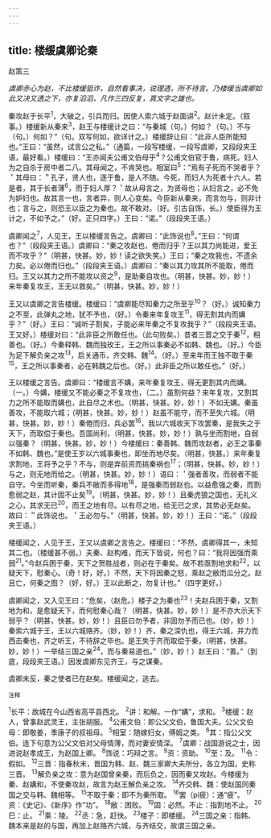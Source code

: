 ```yaml
---
---
---
```

title: 楼缓虞卿论秦
---



赵策三

*虞卿赤心为赵，不比楼缓狙诈，自然看事决，说理透，所不待言。乃楼缓当虞卿如此又决又透之下，亦复滔滔，凡作三四反复，真文字之雄也。*

秦攻赵于长平<sup>1</sup>，大破之，引兵而归。因使人索六城于赵面讲<sup>2</sup>。赵计未定。（叙事。）楼缓新从秦来<sup>3</sup>，赵王与楼缓计之曰：“与秦城（句。）何如？（句。）不与（句。）何如？”（句。双写何如，欲详计之。）楼缓辞让曰：“此非人臣所能知也。”王曰：“虽然，试言公之私。”（通篇，一段写楼缓，一段写虞卿，又段段夹王语，最好看。）楼缓曰：“王亦闻夫公甫文伯母乎<sup>4</sup>？公甫文伯官于鲁，病死。妇人为之自杀于房中者二八。其母闻之，不肯哭也。相室曰<sup>5</sup>：“焉有子死而不哭者乎？＇其母曰：＂孔子，贤人也，逐于鲁，是人不随。今死，而妇人为死者十六人。若是者，其于长者薄<sup>6</sup>，而于妇人厚？＇故从母言之，为贤母也；从妇言之，必不免为妒妇也。故其言一也，言者异，则人心变矣。今臣新从秦来，而言勿与，则非计也；言与之，则恐王以臣之为秦也。故不敢对。（好。引古自饰，长。）使臣得为王计之，不如予之。”（好。正只四字。）王曰：“诺。”（段段夹王语。）

虞卿闻之<sup>7</sup>，人见王，王以楼缓言告之。虞卿曰：“此饰说也<sup>8</sup>。”王曰：“何谓也？”（段段夹王语。）虞卿曰：“秦之攻赵也，倦而归乎？王以其力尚能进，爱王而不攻乎？”（明甚，快甚。妙，妙！读之欲失笑。）王曰；“秦之攻我也，不遗余力矣。必以倦而归也。”（段段夹王语。）虞卿曰：“秦以其力攻其所不能取，倦而归。王又以其力之所不能攻以资之<sup>9</sup>，是助秦自攻也。（明甚，快甚。妙，妙！）来年秦复攻王，王无以救矣。”（明甚，快甚。妙，妙！）

王又以虞卿之言告楼缓。楼缓曰：“虞卿能尽知秦力之所至乎<sup>10</sup>？（好。）诚知秦力之不至，此弹丸之地，犹不予也，（好。）令秦来年复攻王<sup>11</sup>，得无割其内而媾乎？”（好。）王曰：“诚听子割矣，子能必来年秦之不复攻我乎？”（段段夹王语。王又好。）楼缓对曰：“此非臣之所敢任也。（此句败矣。）昔者三晋之交于秦<sup>12</sup>，相善也。（好。）今秦释韩、魏而独玫王，王之所以事秦必不如韩、魏也。（好。）今臣为足下解负亲之攻<sup>13</sup>，启关通币，齐交韩、魏<sup>14</sup>。（好。）至来年而王独不取于秦<sup>15</sup>，王之所以事秦者，必在韩魏之后也。（好。）此非臣之所以敢任也。”（好。）

王以楼缓之言告。虞卿曰：“楼缓言不媾，来年秦复攻王，得无更割其内而媾。（一。）今媾，楼缓又不能必秦之不复攻也，（二。）虽割何益？来年复攻，又割其力之所不能取而媾也，此自尽之术也。（明甚，快甚。妙，妙！）不如无媾。秦虽善攻，不能取六城；（明甚，快甚。妙，妙！）赵虽不能守，而不至失六城。（明甚，快甚。妙，妙！）秦倦而归，兵必罢<sup>16</sup>，我以六城收天下攻罢秦，是我失之于天下，而取偿于秦也。吾国尚利，（明甚，快甚。妙，妙！）孰与坐而割地，自弱以强秦？（明甚，快甚。妙，妙！）今楼缓曰：秦善韩、魏而攻赵者，必王之事秦不如韩、魏也。”是使王岁以六城事秦也，即坐而地尽矣。（明甚，快甚。）来年秦复求割地，王将予之乎？不与，则是弃前资而挑秦祸也<sup>17</sup>；（明甚，快甚。妙，妙！）与之，则无地而给之。（明甚，快甚。妙，妙！）语曰：＇强者善攻，而弱者不能自守。今坐而听秦，秦兵不敝而多得地<sup>18</sup>，是强秦而弱赵也。以益愈强之秦，而割愈弱之赵，其计固不止矣<sup>19</sup>。（明甚，快甚。妙，妙！）且秦虎狼之国也，无礼义之心，其求无已<sup>20</sup>，而王之地有尽。以有尽之地，给无已之求，其势必无赵矣。故曰：＂此饰说也。＇王必勿与。”（明甚，快甚。妙，妙！）王曰：“诺。”（段段夹王语。）

楼缓闻之，人见于王，王又以虞卿之言告之。楼缓曰：“不然，虞卿得其一，未知其二也。（楼缓甚不弱。）夫秦、赵构难，而天下皆说，何也？曰：“我将因强而乘弱<sup>21</sup>。”今赵兵困于秦，天下之贺胜战者，则必在于秦矣。故不若亟割地求和<sup>22</sup>，以疑天下，慰秦心。（奇！好，好。）不然，天下将因秦之怒，乘赵之敝而瓜分之。赵且亡，何秦之图？（好，好。）王以此断之，勿复计也。”（四字更好。）

虞卿闻之，又入见王曰：“危矣，（赵危。）楼子之为秦也<sup>23</sup>！夫赵兵困于秦，又割地为和，是愈疑天下，而何慰秦心哉？（明甚，快甚。妙，妙！）是不亦大示天下弱乎？（明甚，快甚。妙，妙！）且臣曰勿予者，非固勿予而已也。（妙，妙！）秦索六城于王，王以六城赂齐。（妙，妙！）齐，秦之深仇也，得王六城，并力而西击秦也，齐之听王，不待辞之毕也。是王失于齐而取偿于秦，（明甚，快甚。妙，妙！）一举结三国之亲<sup>24</sup>，而与秦易道也。”（妙，妙！）赵王曰：“善。”（到底，段段夹王语。）因发虞卿东见齐王，与之谋秦。

虞卿未反，秦之使者已在赵矣。楼缓闻之，逃去。

<sup>注释</sup>

<sup>1</sup>长平：故城在今山西省高平县西北。
<sup>2</sup>讲：和解。一作“媾”，求和。
<sup>3</sup>楼缓：赵人，曾事赵武灵王，主张胡服。
<sup>4</sup>公甫文伯：即公父文伯，鲁国大夫。公父文伯母：即敬姜，季康子的叔祖母。
<sup>5</sup>相室：随嫁妇女，傅姆之类。
<sup>6</sup>其：指公父文伯。连下句意为公父文伯对父母情薄，而对妻安情深。
<sup>7</sup>虞卿：战国游说之士，因进说赵孝成王，为赵国上卿。
<sup>8</sup>饰说：巧辩之言。
<sup>9</sup>资：资助。
<sup>10</sup>至：及。
<sup>11</sup>令：假如。
<sup>12</sup>三晋：指春秋末，晋国为韩、赵、魏三家卿大夫所分，各立为国，史称三晋。
<sup>13</sup>解负亲之攻：意为赵国曾亲秦，而后负之，因而秦又攻赵。今楼缓为秦、赵媾和，不使秦攻赵，故言为赵王解负亲之攻。
<sup>14</sup>齐交韩、魏：使赵国同秦国之交与韩、魏相等。
<sup>15</sup>不取于秦：即不为秦所取。
<sup>16</sup>罢（pí疲）：通“疲”。
<sup>17</sup>资：《史记》、《新序》作“功”。
<sup>18</sup>敝：困败。
<sup>19</sup>固：必然。不止：指割地不止。
<sup>20</sup>巳：止。
<sup>21</sup>乘：陵。
<sup>22</sup>丞：急，赶快。
<sup>23</sup>楼子：即楼缓。
<sup>24</sup>三国之亲：指韩、魏本来是赵的与国，再加上赵赂齐六城，与齐结交，故谓三国之亲。